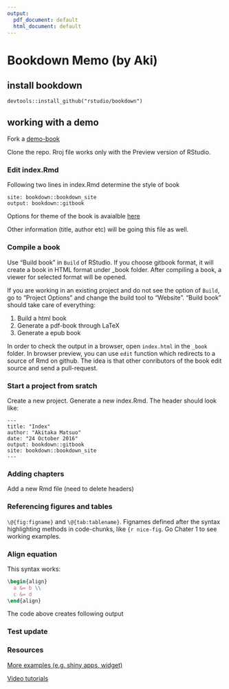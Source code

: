 ```yaml
---
output:
  pdf_document: default
  html_document: default
---
```

# Bookdown Memo (by Aki)

## install bookdown
```
devtools::install_github("rstudio/bookdown")
```

## working with a demo
Fork a [demo-book](https://github.com/amatsuo/bookdown-demo)

Clone the repo. Rroj file works only with the Preview version of RStudio.

### Edit index.Rmd
Following two lines in index.Rmd determine the style of book 
```
site: bookdown::bookdown_site
output: bookdown::gitbook
```
Options for theme of the book is avaialble [here](https://bookdown.org/yihui/bookdown/yaml-options.html)


Other information (title, author etc) will be going this file as well.



### Compile a book
Use "Build book" in `Build` of RStudio. If you choose gitbook format, it will create a book in HTML format under _book folder. After compiling a book, a viewer for selected format will be opened. 

If you are working in an existing project and do not see the option of `Build`, go to "Project Options" and change the build tool to "Website". "Build book" should take care of everything:

1. Build a html book
2. Generate a pdf-book through LaTeX
3. Generate a epub book

In order to check the output in a browser, open `index.html` in the `_book` folder. In browser preview, you can use `edit` function which redirects to a source of Rmd on github. The idea is that other conributors of the book edit source and send a pull-request.

### Start a project from sratch

Create a new project. Generate a new index.Rmd. The header should look like:

```
---
title: "Index"
author: "Akitaka Matsuo"
date: "24 October 2016"
output: bookdown::gitbook
site: bookdown::bookdown_site
---
```

### Adding chapters
Add a new Rmd file (need to delete headers)

### Referencing figures and tables

`\@{fig:figname}` and `\@{tab:tablename}`. Fignames defined after the syntax highlighting methods in code-chunks, like `{r nice-fig`.
Go Chater 1 to see working examples.

### Align equation
This syntax works:

```latex
\begin{align}
  a &= b \\
  c &= d
\end{align}
```
The code above creates following output
\begin{align}
  a &= b \\
  c &= d
\end{align}

### Test update

### Resources
[More examples (e.g. shiny apps, widget)](https://bookdown.org/yihui/bookdown/components.html)

[Video tutorials](https://www.rstudio.com/resources/webinars/introducing-bookdown/)









